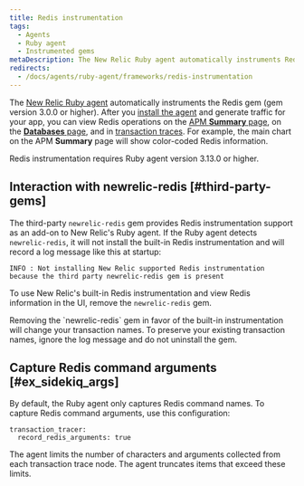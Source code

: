 ```yaml
---
title: Redis instrumentation
tags:
  - Agents
  - Ruby agent
  - Instrumented gems
metaDescription: The New Relic Ruby agent automatically instruments Redis tasks.
redirects:
  - /docs/agents/ruby-agent/frameworks/redis-instrumentation
---
```


The [New Relic Ruby agent](/docs/agents/ruby-agent/getting-started/new-relic-ruby) automatically instruments the Redis gem (gem version 3.0.0 or higher). After you [install the agent](/docs/agents/ruby-agent/installation-configuration/ruby-agent-installation) and generate traffic for your app, you can view Redis operations on the [APM **Summary** page](/docs/apm/applications-menu/monitoring/apm-overview-page), on the [**Databases** page](/docs/apm/applications-menu/monitoring/databases-slow-queries-page), and in [transaction traces](/docs/apm/transactions/transaction-traces/transaction-traces). For example, the main chart on the APM **Summary** page will show color-coded Redis information.

<Callout variant="tip">
  Redis instrumentation requires Ruby agent version 3.13.0 or higher.
</Callout>

## Interaction with newrelic-redis [#third-party-gems]

The third-party `newrelic-redis` gem provides Redis instrumentation support as an add-on to New Relic's Ruby agent. If the Ruby agent detects `newrelic-redis`, it will not install the built-in Redis instrumentation and will record a log message like this at startup:

```
INFO : Not installing New Relic supported Redis instrumentation because the third party newrelic-redis gem is present
```

To use New Relic's built-in Redis instrumentation and view Redis information in the UI, remove the `newrelic-redis` gem.

<Callout variant="important">
  Removing the `newrelic-redis` gem in favor of the built-in instrumentation will change your transaction names. To preserve your existing transaction names, ignore the log message and do not uninstall the gem.
</Callout>

## Capture Redis command arguments [#ex_sidekiq_args]

By default, the Ruby agent only captures Redis command names. To capture Redis command arguments, use this configuration:

```
transaction_tracer:
  record_redis_arguments: true
```

The agent limits the number of characters and arguments collected from each transaction trace node. The agent truncates items that exceed these limits.
